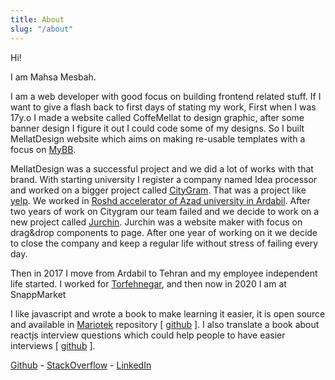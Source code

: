 ```yaml
---
title: About
slug: "/about"
---
```


Hi!

I am Mahsa Mesbah.

I am a web developer with good focus on building frontend related stuff. If I want to give a flash back to first days of stating my work, First when I was 17y.o I made a website called CoffeMellat to design graphic, after some banner design I figure it out I could code some of my designs.
So I built MellatDesign website which aims on making re-usable templates with a focus on <a href="https://mybb.com/" target="_blank">MyBB</a>.

MellatDesign was a successful project and we did a lot of works with that brand. With starting university I register a company named Idea processor and worked on a bigger project called <a href="http://citygram.ir" target="_blank">CityGram</a>. That was a project like <a href="https://yelp.com" target="_blank">yelp</a>. We worked in <a href="http://www.iauardabil.ac.ir/index.aspx" target="_blank">Roshd accelerator of Azad university in Ardabil</a>. After two years of work on Citygram our team failed and we
decide to work on a new project called <a href="http://jurchin.com" target="_blank">Jurchin</a>. Jurchin was a website maker with focus on drag&drop components to page. After one year of working on it we decide to close the company and keep a regular life without stress of failing every day.

Then in 2017 I move from Ardabil to Tehran and my employee independent life started. I worked for <a href="https://github.com/hoory-com/hb-web/pull/872" target="_blank">Torfehnegar</a>, and then now in 2020 I am at SnappMarket

I like javascript and wrote a book to make learning it easier,
it is open source and available in <a href="http://mariotek.ir" target="_blank">Mariotek</a> repository [ <a href="https://github.com/Mariotek/BetterUnderstandingOfJavascript" target="_blank">github</a> ]. I also translate a book about reactjs interview questions which could help people
to have easier interviews [ <a href="https://github.com/Mariotek/reactjs-persian-interview-questions" target="blacnk">github</a> ].

<a href="https://github.com/sayjeyhi" target="_blank">Github</a> - <a href="https://stackoverflow.com/users/4718253/sayjeyhi" target="_blank">StackOverflow</a> - <a href="https://www.linkedin.com/in/jafar-rezaei/" target="_blank">LinkedIn</a>

